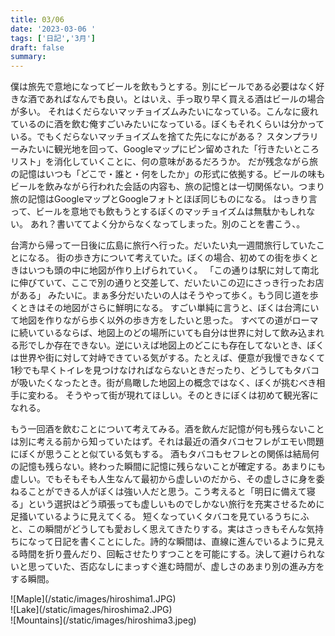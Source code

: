 ```yaml
---
title: 03/06
date: '2023-03-06 '
tags: ['日記','3月']
draft: false
summary: 
---
```


僕は旅先で意地になってビールを飲もうとする。別にビールである必要はなく好きな酒であればなんでも良い。とはいえ、手っ取り早く買える酒はビールの場合が多い。
それはくだらないマッチョイズムみたいになっている。こんなに疲れているのに酒を飲む俺すごいみたいになっている。ぼくもそれくらいは分かっている。でもくだらないマッチョイズムを捨てた先になにがある？
スタンプラリーみたいに観光地を回って、Googleマップにピン留めされた「行きたいところリスト」を消化していくことに、何の意味があるだろうか。
だが残念ながら旅の記憶はいつも「どこで・誰と・何をしたか」の形式に依拠する。ビールの味もビールを飲みながら行われた会話の内容も、旅の記憶とは一切関係ない。つまり旅の記憶はGoogleマップとGoogleフォトとほぼ同じものになる。
はっきり言って、ビールを意地でも飲もうとするぼくのマッチョイズムは無駄かもしれない。
あれ？書いててよく分からなくなってしまった。別のことを書こう、。

台湾から帰って一日後に広島に旅行へ行った。だいたい丸一週間旅行していたことになる。
街の歩き方について考えていた。ぼくの場合、初めての街を歩くときはいつも頭の中に地図が作り上げられていく。
「この通りは駅に対して南北に伸びていて、ここで別の通りと交差して、だいたいこの辺にさっき行ったお店がある」
みたいに。まぁ多分だいたいの人はそうやって歩く。もう同じ道を歩くときはその地図がさらに鮮明になる。
すごい単純に言うと、ぼくは台湾にいて地図を作りながら歩く以外の歩き方をしたいと思った。
すべての道がローマに続いているならば、地図上のどの場所にいても自分は世界に対して飲み込まれる形でしか存在できない。逆にいえば地図上のどこにも存在してないとき、ぼくは世界や街に対して対峙できている気がする。たとえば、便意が我慢できなくて1秒でも早くトイレを見つけなければならないときだったり、どうしてもタバコが吸いたくなったとき。街が鳥瞰した地図上の概念ではなく、ぼくが挑むべき相手に変わる。
そうやって街が現れてほしい。そのときにぼくは初めて観光客になれる。

もう一回酒を飲むことについて考えてみる。酒を飲んだ記憶が何も残らないことは別に考える前から知っていたはず。それは最近の酒タバコセフレがエモい問題にぼくが思うことと似ている気もする。
酒もタバコもセフレとの関係は結局何の記憶も残らない。終わった瞬間に記憶に残らないことが確定する。あまりにも虚しい。でもそもそも人生なんて最初から虚しいのだから、その虚しさに身を委ねることができる人がぼくは強い人だと思う。こう考えると「明日に備えて寝る」という選択はどう頑張っても虚しいものでしかない旅行を充実させるために足掻いているように見えてくる。
短くなっていくタバコを見ているうちにふと、この瞬間がどうしても愛おしく思えてきたりする。実はさっきもそんな気持ちになって日記を書くことにした。詩的な瞬間は、直線に進んでいるように見える時間を折り畳んだり、回転させたりすつことを可能にする。決して避けられないと思っていた、否応なしにまっすぐ進む時間が、虚しさのあまり別の進み方をする瞬間。

<div className="-mx-2 flex flex-wrap overflow-hidden xl:-mx-2">
  <div className="my-1 w-full overflow-hidden px-2 xl:my-1 xl:w-1/2 xl:px-2">
    ![Maple](/static/images/hiroshima1.JPG)
  </div>
  <div className="my-1 w-full overflow-hidden px-2 xl:my-1 xl:w-1/2 xl:px-2">
    ![Lake](/static/images/hiroshima2.JPG)
  </div>
  <div className="my-1 w-full overflow-hidden px-2 xl:my-1 xl:w-1/2 xl:px-2">
    ![Mountains](/static/images/hiroshima3.jpeg)
  </div>
</div>